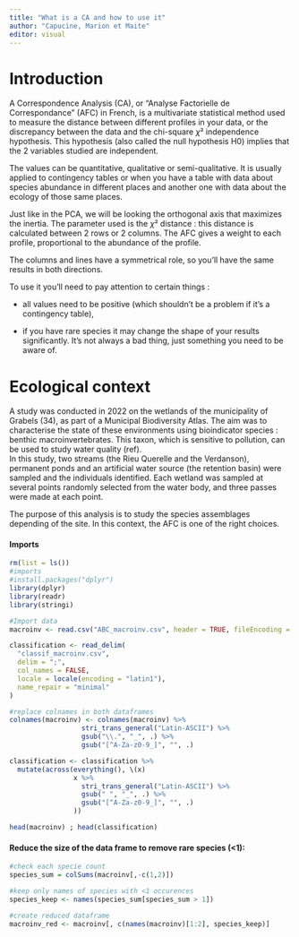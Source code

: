 ```yaml
---
title: "What is a CA and how to use it"
author: "Capucine, Marion et Maite"
editor: visual
---
```


# Introduction

A Correspondence Analysis (CA), or "Analyse Factorielle de Correspondance" (AFC) in French, is a multivariate statistical method used to measure the distance between different profiles in your data, or the discrepancy between the data and the chi-square $\chi²$ independence hypothesis. This hypothesis (also called the null hypothesis H0) implies that the 2 variables studied are independent.

The values can be quantitative, qualitative or semi-qualitative. It is usually applied to contingency tables or when you have a table with data about species abundance in different places and another one with data about the ecology of those same places.

Just like in the PCA, we will be looking the orthogonal axis that maximizes the inertia. The parameter used is the $\chi²$ distance : this distance is calculated between 2 rows or 2 columns. The AFC gives a weight to each profile, proportional to the abundance of the profile.

The columns and lines have a symmetrical role, so you'll have the same results in both directions.

To use it you'll need to pay attention to certain things :

-   all values need to be positive (which shouldn't be a problem if it's a contingency table),

-   if you have rare species it may change the shape of your results significantly. It's not always a bad thing, just something you need to be aware of.

# Ecological context

A study was conducted in 2022 on the wetlands of the municipality of Grabels (34), as part of a Municipal Biodiversity Atlas. The aim was to characterise the state of these environments using bioindicator species : benthic macroinvertebrates. This taxon, which is sensitive to pollution, can be used to study water quality (ref).\
In this study, two streams (the Rieu Querelle and the Verdanson), permanent ponds and an artificial water source (the retention basin) were sampled and the individuals identified. Each wetland was sampled at several points randomly selected from the water body, and three passes were made at each point.

The purpose of this analysis is to study the species assemblages depending of the site. In this context, the AFC is one of the right choices.

#### Imports

```r
rm(list = ls())
#imports
#install.packages("dplyr")
library(dplyr)
library(readr)
library(stringi)

#Import data
macroinv <- read.csv("ABC_macroinv.csv", header = TRUE, fileEncoding = "latin1", sep = ";")

classification <- read_delim(
  "classif_macroinv.csv",
  delim = ";",
  col_names = FALSE,              
  locale = locale(encoding = "latin1"),
  name_repair = "minimal"
)

#replace colnames in both dataframes
colnames(macroinv) <- colnames(macroinv) %>%
                  stri_trans_general("Latin-ASCII") %>% 
                  gsub("\\.", "_", .) %>%
                  gsub("[^A-Za-z0-9_]", "", .)

classification <- classification %>%
  mutate(across(everything(), \(x)
                x %>%
                  stri_trans_general("Latin-ASCII") %>% 
                  gsub(" ", "_", .) %>%
                  gsub("[^A-Za-z0-9_]", "", .)
                ))

head(macroinv) ; head(classification)
```

#### Reduce the size of the data frame to remove rare species (\<1):

```r
#check each specie count
species_sum = colSums(macroinv[,-c(1,2)])

#keep only names of species with <1 occurences
species_keep <- names(species_sum[species_sum > 1])

#create reduced dataframe
macroinv_red <- macroinv[, c(names(macroinv)[1:2], species_keep)]
```
